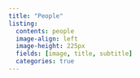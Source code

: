 ```yaml
---
title: "People"
listing: 
  contents: people
  image-align: left
  image-height: 225px
  fields: [image, title, subtitle]
  categories: true
---
```

